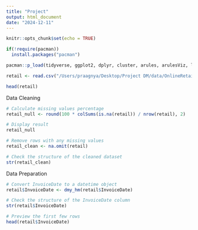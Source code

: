 ```yaml
---
title: "Project"
output: html_document
date: "2024-12-11"
---
```


```r
knitr::opts_chunk$set(echo = TRUE)
```


```r
if(!require(pacman))
  install.packages("pacman")

pacman::p_load(tidyverse, ggplot2, dplyr, cluster, arules, arulesViz, lubridate)
```

```r
retail <- read.csv("/Users/praagnya/Desktop/Project DM/data/OnlineRetail.csv", stringsAsFactors = FALSE)
```

```r
head(retail)
```

Data Cleaning

```r
# Calculate missing values percentage
retail_null <- round(100 * colSums(is.na(retail)) / nrow(retail), 2)

# Display result
retail_null
```

```r
# Remove rows with any missing values
retail_clean <- na.omit(retail)

# Check the structure of the cleaned dataset
str(retail_clean)
```
Data Preparation

```r
# Convert InvoiceDate to a datetime object
retail$InvoiceDate <- dmy_hm(retail$InvoiceDate)

# Check the structure of the InvoiceDate column
str(retail$InvoiceDate)

# Preview the first few rows
head(retail$InvoiceDate)
```

```r

```

